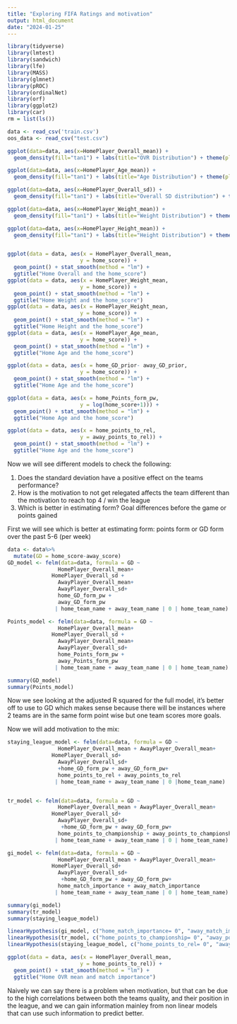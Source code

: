 ---
title: "Exploring FIFA Ratings and motivation"
output: html_document
date: "2024-01-25"
---



```{r setup, include=FALSE}
library(tidyverse)
library(lmtest)
library(sandwich)
library(lfe)
library(MASS)
library(glmnet)
library(pROC)
library(ordinalNet)
library(orf)
library(ggplot2)
library(car)
rm = list(ls())
```

``` {r loading the data, include=FALSE}

data <- read_csv('train.csv')
oos_data <- read_csv("test.csv")
```


```{r plotting density plots}

ggplot(data=data, aes(x=HomePlayer_Overall_mean)) +
  geom_density(fill="tan1") + labs(title="OVR Distribution") + theme(plot.title = element_text(hjust = 0.5))

ggplot(data=data, aes(x=HomePlayer_Age_mean)) +
  geom_density(fill="tan1") + labs(title="Age Distribution") + theme(plot.title = element_text(hjust = 0.5))

ggplot(data=data, aes(x=HomePlayer_Overall_sd)) +
  geom_density(fill="tan1") + labs(title="Overall SD distribution") + theme(plot.title = element_text(hjust = 0.5))

ggplot(data=data, aes(x=HomePlayer_Weight_mean)) +
  geom_density(fill="tan1") + labs(title="Weight Distribution") + theme(plot.title = element_text(hjust = 0.5))

ggplot(data=data, aes(x=HomePlayer_Height_mean)) +
  geom_density(fill="tan1") + labs(title="Height Distribution") + theme(plot.title = element_text(hjust = 0.5))



```


```{r}
ggplot(data = data, aes(x = HomePlayer_Overall_mean,
                       y = home_score)) +
  geom_point() + stat_smooth(method = "lm") +
  ggtitle("Home Overall and the home_score")
ggplot(data = data, aes(x = HomePlayer_Weight_mean,
                       y = home_score)) +
  geom_point() + stat_smooth(method = "lm") +
  ggtitle("Home Weight and the home_score")
ggplot(data = data, aes(x = HomePlayer_Height_mean,
                       y = home_score)) +
  geom_point() + stat_smooth(method = "lm") +
  ggtitle("Home Height and the home_score")
ggplot(data = data, aes(x = HomePlayer_Age_mean,
                       y = home_score)) +
  geom_point() + stat_smooth(method = "lm") +
  ggtitle("Home Age and the home_score")

ggplot(data = data, aes(x = home_GD_prior- away_GD_prior,
                       y = home_score)) +
  geom_point() + stat_smooth(method = "lm") +
  ggtitle("Home Age and the home_score")

ggplot(data = data, aes(x = home_Points_form_pw,
                       y = log(home_score+1))) +
  geom_point() + stat_smooth(method = "lm") +
  ggtitle("Home Age and the home_score")

ggplot(data = data, aes(x = home_points_to_rel,
                       y = away_points_to_rel)) +
  geom_point() + stat_smooth(method = "lm") +
  ggtitle("Home Age and the home_score")
```

Now we will see different models to check the following:

1. Does the standard deviation have a positive effect on the teams performance? 
2. How is the motivation to not get relegated affects the team different than the motivation to reach top 4 / win the league
3. Which is better in estimating form? Goal differences before the game or points gained

First we will see which is better at estimating form: points form or GD form over the past 5-6 (per week)
```{r first seeing a model only with standard deviation with form}
data <- data%>%
  mutate(GD = home_score-away_score)
GD_model <- felm(data=data, formula = GD ~
                HomePlayer_Overall_mean+
              HomePlayer_Overall_sd +
                AwayPlayer_Overall_mean+
                AwayPlayer_Overall_sd+
                home_GD_form_pw + 
                away_GD_form_pw 
               | home_team_name + away_team_name | 0 | home_team_name)

Points_model <- felm(data=data, formula = GD ~
                HomePlayer_Overall_mean+
              HomePlayer_Overall_sd +
                AwayPlayer_Overall_mean+
                AwayPlayer_Overall_sd+
                home_Points_form_pw + 
                away_Points_form_pw 
               | home_team_name + away_team_name | 0 | home_team_name)

summary(GD_model)
summary(Points_model)
```
Now we see looking at the adjusted R squared for the full model, it's better off to use to GD which makes sense because there will be instances where 2 teams are in the same form point wise but one team scores more goals.

Now we will add motivation to the mix:

```{r adding motivation}
staying_league_model <- felm(data=data, formula = GD ~
                HomePlayer_Overall_mean + AwayPlayer_Overall_mean+
              HomePlayer_Overall_sd+
                AwayPlayer_Overall_sd+
                +home_GD_form_pw + away_GD_form_pw+
                home_points_to_rel + away_points_to_rel
               | home_team_name + away_team_name | 0 |home_team_name)


tr_model <- felm(data=data, formula = GD ~
                HomePlayer_Overall_mean + AwayPlayer_Overall_mean+
              HomePlayer_Overall_sd+
                AwayPlayer_Overall_sd+
                 +home_GD_form_pw + away_GD_form_pw+
                home_points_to_championship + away_points_to_championship
               | home_team_name + away_team_name | 0 | home_team_name)

gi_model <- felm(data=data, formula = GD ~
                HomePlayer_Overall_mean + AwayPlayer_Overall_mean+
              HomePlayer_Overall_sd+
                AwayPlayer_Overall_sd+
                 +home_GD_form_pw + away_GD_form_pw+
                home_match_importance + away_match_importance
               | home_team_name + away_team_name | 0 | home_team_name)

summary(gi_model)
summary(tr_model)
summary(staying_league_model)

linearHypothesis(gi_model, c("home_match_importance= 0", "away_match_importance=0"))
linearHypothesis(tr_model, c("home_points_to_championship= 0", "away_points_to_championship=0"))
linearHypothesis(staying_league_model, c("home_points_to_rel= 0", "away_points_to_rel=0"))

ggplot(data = data, aes(x = HomePlayer_Overall_mean,
                       y = home_points_to_rel)) +
  geom_point() + stat_smooth(method = "lm") +
  ggtitle("Home OVR mean and match importance")
```

Naively we can say there is a problem when motivation, but that can be due to the high correlations between both the teams quality, and their position in the league, and we can gain information mainley from non linear models that can use such information to predict better.
